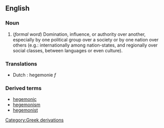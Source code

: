== English ==



=== Noun ===
{{wikipedia}}
# (''formal word'') Domination, influence, or authority over another, especially by one political group over a society or by one nation over others (e.g.:  internationally among nation-states, and regionally over social classes, between languages or even culture).


=== Translations ===
*Dutch : hegemonie ''f''


=== Derived terms ===
*[[hegemonic]]
*[[hegemonism]]
*[[hegemonist]]



[[Category:Greek derivations]]